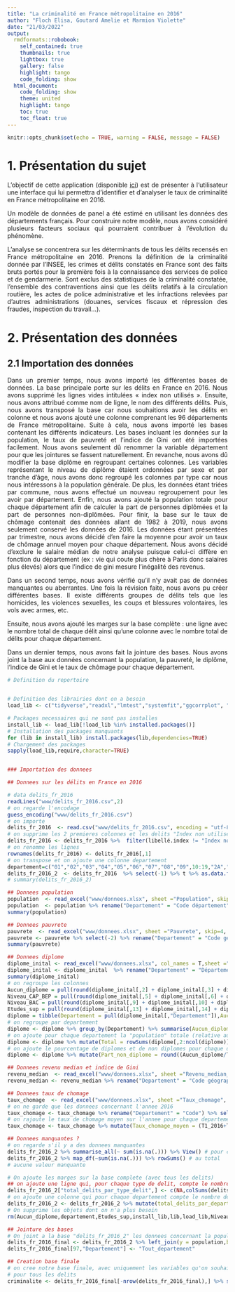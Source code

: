 ---
title: "La criminalité en France métropolitaine en 2016"
author: "Floch Elisa, Goutard Amelie et Marmion Violette"
date: "21/03/2022"
output: 
  rmdformats::robobook:
    self_contained: true
    thumbnails: true
    lightbox: true
    gallery: false
    highlight: tango
    code_folding: show
  html_document:
    code_folding: show
    theme: united
    highlight: tango
    toc: true
    toc_float: true
---

<style>body {text-align: justify}</style>

```{r setup, include=FALSE}
knitr::opts_chunk$set(echo = TRUE, warning = FALSE, message = FALSE)
```

# 1. Présentation du sujet 

L’objectif de cette application (disponible [ici](https://data.world/notgibs/rolling-stones-top-500-albums)) est de présenter à l‘utilisateur une interface qui lui permettra d’identifier et d’analyser le taux de criminalité en France métropolitaine en 2016. 

Un modèle de données de panel a été estimé en utilisant les données des départements français. Pour construire notre modèle, nous avons considéré plusieurs facteurs sociaux qui pourraient contribuer à l’évolution du phénomène.

L’analyse se concentrera sur les déterminants de tous les délits recensés en France métropolitaine en 2016. Prenons la définition de la criminalité donnée par l’INSEE, les crimes et délits constatés en France sont des faits bruts portés pour la première fois à la connaissance des services de police et de gendarmerie. Sont exclus des statistiques de la criminalité constatée, l'ensemble des contraventions ainsi que les délits relatifs à la circulation routière, les actes de police administrative et les infractions relevées par d'autres administrations (douanes, services fiscaux et répression des fraudes, inspection du travail...).

# 2. Présentation des données

## 2.1 Importation des données

Dans un premier temps, nous avons importé les différentes bases de données. La base principale porte sur les délits en France en 2016. Nous avons supprimé les lignes vides intitulées « index non utilisés ». Ensuite, nous avons attribué comme nom de ligne, le nom des différents délits. Puis, nous avons transposé la base car nous souhaitions avoir les délits en colonne et nous avons ajouté une colonne comprenant les 96 départements de France métropolitaine. Suite à cela, nous avons importé les bases contenant les différents indicateurs. Les bases incluant les données sur la population, le taux de pauvreté et l’indice de Gini ont été importées facilement. Nous avons seulement dû renommer la variable département pour que les jointures se fassent naturellement. En revanche, nous avons dû modifier la base diplôme en regroupant certaines colonnes. Les variables représentant le niveau de diplôme étaient ordonnées par sexe et par tranche d’âge, nous avons donc regroupé les colonnes par type car nous nous intéressons à la population générale. De plus, les données étant triées par commune, nous avons effectué un nouveau regroupement pour les avoir par département. Enfin, nous avons ajouté la population totale pour chaque département afin de calculer la part de personnes diplômées et la part de personnes non-diplômées. Pour finir, la base sur le taux de chômage contenait des données allant de 1982 à 2019, nous avons seulement conservé les données de 2016. Les données étant présentées par trimestre, nous avons décidé d’en faire la moyenne pour avoir un taux de chômage annuel moyen pour chaque département. Nous avons décidé d'exclure le salaire médian de notre analyse puisque celui-ci diffère en fonction du département (ex : vie qui coute plus chère à Paris donc salaires plus élevés) alors que l'indice de gini mesure l'inégalité des revenus. 

Dans un second temps, nous avons vérifié qu’il n’y avait pas de données manquantes ou aberrantes. Une fois la révision faite, nous avons pu créer différentes bases. Il existe différents groupes de délits tels que les homicides, les violences sexuelles, les coups et blessures volontaires, les vols avec armes, etc.

Ensuite, nous avons ajouté les marges sur la base complète : une ligne avec le nombre total de chaque délit ainsi qu’une colonne avec le nombre total de délits pour chaque département.

Dans un dernier temps, nous avons fait la jointure des bases. Nous avons joint la base aux données concernant la population, la pauvreté, le diplôme, l’indice de Gini et le taux de chômage pour chaque département.


```{r library, eval=TRUE, include=TRUE, results='hide', class.source = 'foldable'}
# Definition du repertoire


# Definition des librairies dont on a besoin
load_lib <- c("tidyverse","readxl","lmtest","systemfit","ggcorrplot", "ggpmisc","cowplot","sandwich", "kableExtra", "knitr", "rAmCharts")

# Packages necessaires qui ne sont pas installes
install_lib <- load_lib[!load_lib %in% installed.packages()] 
# Installation des packages manquants
for (lib in install_lib) install.packages(lib,dependencies=TRUE) 
# Chargement des packages
sapply(load_lib,require,character=TRUE)


### Importation des donnees

## Donnees sur les délits en France en 2016

# data delits_fr_2016
readLines("www/delits_fr_2016.csv",2)
# on regarde l'encodage
guess_encoding("www/delits_fr_2016.csv")
# on importe
delits_fr_2016  <- read.csv("www/delits_fr_2016.csv", encoding = "utf-8", fileEncoding = "utf-8", sep=";",dec=".", header = T)
# on supprime les 2 premieres colonnes et les delits "Index non utilise" 
delits_fr_2016 <- delits_fr_2016 %>%  filter(libellé.index != "Index non utilisé") %>%  select(c(-1,-2)) 
# on renomme les lignes
rownames(delits_fr_2016) <- delits_fr_2016[,1]
# on transpose et on ajoute une colonne departement
departement=c("01","02","03","04","05","06","07","08","09",10:19,"2A","2B",21:95)
delits_fr_2016_2  <- delits_fr_2016  %>% select(-1) %>% t %>% as.data.frame() %>% mutate("Departement" = departement) %>% relocate("Departement", .before = 1)
# summary(delits_fr_2016_2)

## Donnees population
population  <- read_excel("www/donnees.xlsx", sheet ="Population", skip=7, col_names = T)
population  <- population %>% rename("Departement" = "Code département")
summary(population)

## Donnees pauvrete
pauvrete  <- read_excel("www/donnees.xlsx", sheet ="Pauvrete", skip=4, col_names = T)
pauvrete <- pauvrete %>% select(-2) %>% rename("Departement" = "Code géographique")
summary(pauvrete)

## Donnees diplome
diplome_inital <- read_excel("www/donnees.xlsx", col_names = T,sheet ="Diplome", skip=3)
diplome_inital <- diplome_inital  %>% rename("Departement" = "Département\r\nen géographie courante") %>% select(c(-1,-3:-6))
summary(diplome_inital)
# on regroupe les colonnes
Aucun_diplome = pull(round(diplome_inital[,2] + diplome_inital[,3] + diplome_inital[,4] + diplome_inital[,5]))
Niveau_CAP_BEP = pull(round(diplome_inital[,5] + diplome_inital[,6] + diplome_inital[,7] + diplome_inital[,8]))
Niveau_BAC = pull(round(diplome_inital[,9] + diplome_inital[,10] + diplome_inital[,11] + diplome_inital[,12]))
Etudes_sup = pull(round(diplome_inital[,13] + diplome_inital[,14] + diplome_inital[,15] + diplome_inital[,16]))
diplome = tibble(Departement = pull(diplome_inital[,"Departement"]),Aucun_diplome = Aucun_diplome, Niveau_CAP_BEP = Niveau_CAP_BEP, Niveau_BAC = Niveau_BAC, Etudes_sup = Etudes_sup)
# on regroupe par departement
diplome <- diplome %>% group_by(Departement) %>% summarise(Aucun_diplome = sum(Aucun_diplome, na.rm=T),Niveau_CAP_BEP = sum(Niveau_CAP_BEP, na.rm=T),Niveau_BAC =sum(Niveau_BAC, na.rm = T) ,Etudes_sup = sum(Etudes_sup, na.rm = T)) 
# on ajoute pour chaque departement la "population" totale (relative aux donnees)
diplome <- diplome %>% mutate(Total = rowSums(diplome[,2:ncol(diplome)]))
# on ajoute le pourcentage de diplomes et de non diplomes pour chaque departement
diplome <- diplome %>% mutate(Part_non_diplome = round((Aucun_diplome/Total)*100,3))

## Donnees revenu median et indice de Gini
revenu_median  <- read_excel("www/donnees.xlsx", sheet ="Revenu_median_Gini", skip=4, col_names = T)
revenu_median <- revenu_median %>% rename("Departement" = "Code géographique") %>% select(-2)

## Donnees taux de chomage
taux_chomage  <- read_excel("www/donnees.xlsx", sheet ="Taux_chomage", col_names = T)
# on ne garde que les donnees concernant l'annee 2016
taux_chomage <- taux_chomage %>% rename("Departement" = "Code") %>% select("Departement","T1_2016","T2_2016","T3_2016","T4_2016")
# on rajoute le taux de chomage moyen sur l'annee pour chaque departement
taux_chomage <- taux_chomage %>% mutate(Taux_chomage_moyen = (T1_2016+T2_2016+T3_2016+T4_2016)/4)

## Donnees manquantes ?
# on regarde s'il y a des donnees manquantes
delits_fr_2016_2 %>% summarise_all(~ sum(is.na(.))) %>% View() # pour chaque colonne
delits_fr_2016_2 %>% map_df(~sum(is.na(.))) %>% rowSums() # au total
# aucune valeur manquante

# On ajoute les marges sur la base complete (avec tous les delits)
## on ajoute une ligne qui, pour chaque type de delit, compte le nombre de delits tout departement confondu
delits_fr_2016_2["total_delits_par_type_delit",] <- c(NA,colSums(delits_fr_2016_2[,2:ncol(delits_fr_2016_2)]))
# on ajoute une colonne qui pour chaque departement compte le nombre de delits commis
delits_fr_2016_2 <- delits_fr_2016_2 %>% mutate(total_delits_par_departement = rowSums(delits_fr_2016_2[,2:ncol(delits_fr_2016_2)]))
# On supprime les objets dont on n'a plus besoin
rm(Aucun_diplome,departement,Etudes_sup,install_lib,lib,load_lib,Niveau_BAC,Niveau_CAP_BEP)

## Jointure des bases
# On joint a la base "delits_fr_2016_2" les donnees concernant la population, la pauvrete, le diplome, la revenu median et le taux de chomage pour chaque departement
delits_fr_2016_final <- delits_fr_2016_2 %>% left_join(y = population,by="Departement") %>% left_join(y=pauvrete, by="Departement") %>% left_join(y=diplome, by="Departement") %>% left_join(y=revenu_median, by="Departement") %>% left_join(y=taux_chomage, by="Departement")
delits_fr_2016_final[97,"Departement"] <- "Tout_departement"

## Creation base finale
# on cree notre base finale, avec uniquement les variables qu'on souhaite utiliser et on rajoute une colonne qui correspond au nombre de délits pour 100 000 habitants
# pour tous les delits
criminalite <- delits_fr_2016_final[-nrow(delits_fr_2016_final),] %>% select("Departement", Total_delits=total_delits_par_departement, Salaire_median = "Médiane (€)", Tx_pauvrete_seuil60 = "Taux de pauvreté au seuil de 60% (%)", "Taux_chomage_moyen","Part_non_diplome", Indice_gini = "Indice de Gini",Population="Population municipale") %>% mutate("Nb_delits_100000hab" = (Total_delits/Population)*100000)
```